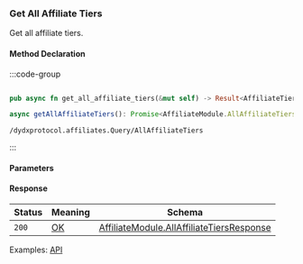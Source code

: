 ### Get All Affiliate Tiers

Get all affiliate tiers.

#### Method Declaration

:::code-group

```python [Python]

```

```rust [Rust]
pub async fn get_all_affiliate_tiers(&mut self) -> Result<AffiliateTiers, Error>
```

```typescript [TypeScript]
async getAllAffiliateTiers(): Promise<AffiliateModule.AllAffiliateTiersResponse>
```

```uri
/dydxprotocol.affiliates.Query/AllAffiliateTiers
```

:::

#### Parameters

#### Response

| Status    | Meaning   | Schema                                        |
| --------- | --------- | --------------------------------------------- |
| `200`     | [OK]      | [AffiliateModule.AllAffiliateTiersResponse]   |

Examples: [API]

[API]: https://test-dydx-rest.kingnodes.com/dydxprotocol/affiliates/all_affiliate_tiers

[OK]: /types/ok
[AffiliateModule.AllAffiliateTiersResponse]: /types/cosmos
